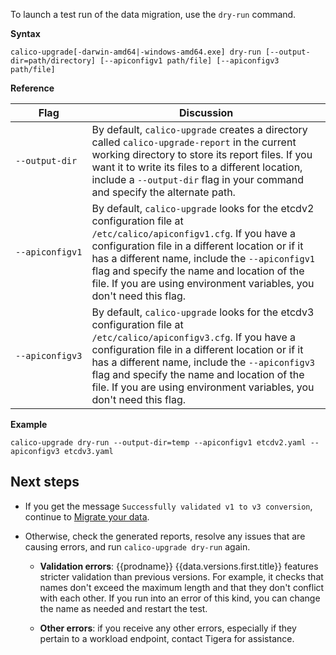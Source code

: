 
To launch a test run of the data migration, use the `dry-run` command.

**Syntax**
```
calico-upgrade[-darwin-amd64|-windows-amd64.exe] dry-run [--output-dir=path/directory] [--apiconfigv1 path/file] [--apiconfigv3 path/file]
```
   
**Reference**
   
| Flag | Discussion 
| ---- | ---------- 
| <code>&#8209;&#8209;output&#8209;dir</code> | By default, `calico-upgrade` creates a directory called `calico-upgrade-report` in the current working directory to store its report files. If you want it to write its files to a different location, include a `--output-dir` flag in your command and specify the alternate path. 
| <code>&#8209;&#8209;apiconfigv1</code> | By default, `calico-upgrade` looks for the etcdv2 configuration file at `/etc/calico/apiconfigv1.cfg`. If you have a configuration file in a different location or if it has a different name, include the `--apiconfigv1` flag and specify the name and location of the file. If you are using environment variables, you don't need this flag. 
| <code>&#8209;&#8209;apiconfigv3</code> | By default, `calico-upgrade` looks for the etcdv3 configuration file at `/etc/calico/apiconfigv3.cfg`. If you have a configuration file in a different location or if it has a different name, include the `--apiconfigv3` flag and specify the name and location of the file. If you are using environment variables, you don't need this flag.
   
**Example**
```
calico-upgrade dry-run --output-dir=temp --apiconfigv1 etcdv2.yaml --apiconfigv3 etcdv3.yaml
```

## Next steps

- If you get the message `Successfully validated v1 to v3 conversion`, continue to
   [Migrate your data](./migrate).

- Otherwise, check the generated reports, resolve any issues that are causing
   errors, and run `calico-upgrade dry-run` again.
   
   - **Validation errors**: {{prodname}} {{data.versions.first.title}}
     features stricter validation than previous versions. For example, it checks that names
     don't exceed the maximum length and that they don't conflict with each other. If you run 
     into an error of this kind, you can change the name as needed and restart the test.
     
   - **Other errors**: if you receive any other errors, especially if they pertain to a 
     workload endpoint, contact Tigera for assistance. 
   

